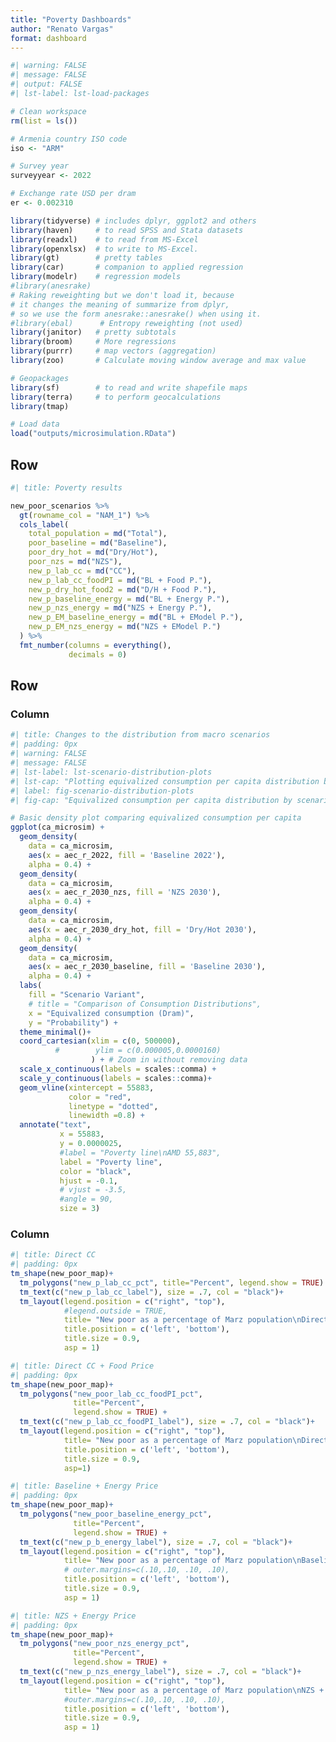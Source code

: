 ```yaml
---
title: "Poverty Dashboards"
author: "Renato Vargas"
format: dashboard
---
```


```r
#| warning: FALSE
#| message: FALSE
#| output: FALSE
#| lst-label: lst-load-packages

# Clean workspace
rm(list = ls())

# Armenia country ISO code
iso <- "ARM"

# Survey year
surveyyear <- 2022

# Exchange rate USD per dram
er <- 0.002310

library(tidyverse) # includes dplyr, ggplot2 and others
library(haven)     # to read SPSS and Stata datasets
library(readxl)    # to read from MS-Excel
library(openxlsx)  # to write to MS-Excel.
library(gt)        # pretty tables
library(car)       # companion to applied regression
library(modelr)    # regression models
#library(anesrake)  
# Raking reweighting but we don't load it, because 
# it changes the meaning of summarize from dplyr, 
# so we use the form anesrake::anesrake() when using it.
#library(ebal)      # Entropy reweighting (not used)
library(janitor)   # pretty subtotals
library(broom)     # More regressions
library(purrr)     # map vectors (aggregation)
library(zoo)       # Calculate moving window average and max value

# Geopackages
library(sf)        # to read and write shapefile maps
library(terra)     # to perform geocalculations
library(tmap)  

# Load data
load("outputs/microsimulation.RData")

```

## Row {height="40%"}

```r
#| title: Poverty results

new_poor_scenarios %>% 
  gt(rowname_col = "NAM_1") %>% 
  cols_label(
    total_population = md("Total"),
    poor_baseline = md("Baseline"),
    poor_dry_hot = md("Dry/Hot"),
    poor_nzs = md("NZS"),
    new_p_lab_cc = md("CC"),
    new_p_lab_cc_foodPI = md("BL + Food P."),
    new_p_dry_hot_food2 = md("D/H + Food P."),
    new_p_baseline_energy = md("BL + Energy P."),
    new_p_nzs_energy = md("NZS + Energy P."),
    new_p_EM_baseline_energy = md("BL + EModel P."),
    new_p_EM_nzs_energy = md("NZS + EModel P.")
  ) %>% 
  fmt_number(columns = everything(),
             decimals = 0)

```



## Row {height="60%"}
### Column

```r
#| title: Changes to the distribution from macro scenarios
#| padding: 0px
#| warning: FALSE
#| message: FALSE
#| lst-label: lst-scenario-distribution-plots
#| lst-cap: "Plotting equivalized consumption per capita distribution by scenario"
#| label: fig-scenario-distribution-plots
#| fig-cap: "Equivalized consumption per capita distribution by scenario"

# Basic density plot comparing equivalized consumption per capita
ggplot(ca_microsim) +
  geom_density(
    data = ca_microsim,
    aes(x = aec_r_2022, fill = 'Baseline 2022'),
    alpha = 0.4) +
  geom_density(
    data = ca_microsim,
    aes(x = aec_r_2030_nzs, fill = 'NZS 2030'),
    alpha = 0.4) +
  geom_density(
    data = ca_microsim,
    aes(x = aec_r_2030_dry_hot, fill = 'Dry/Hot 2030'),
    alpha = 0.4) +
  geom_density(
    data = ca_microsim,
    aes(x = aec_r_2030_baseline, fill = 'Baseline 2030'),
    alpha = 0.4) +
  labs(
    fill = "Scenario Variant",
    # title = "Comparison of Consumption Distributions",
    x = "Equivalized consumption (Dram)",
    y = "Probability") +
  theme_minimal()+
  coord_cartesian(xlim = c(0, 500000),
          #        ylim = c(0.000005,0.0000160)
                  ) + # Zoom in without removing data
  scale_x_continuous(labels = scales::comma) +
  scale_y_continuous(labels = scales::comma)+
  geom_vline(xintercept = 55883,
             color = "red",
             linetype = "dotted",
             linewidth =0.8) +
  annotate("text",
           x = 55883,
           y = 0.0000025,
           #label = "Poverty line\nAMD 55,883",
           label = "Poverty line",
           color = "black",
           hjust = -0.1,
           # vjust = -3.5,
           #angle = 90,
           size = 3)
```

### Column {.tabset}

```r
#| title: Direct CC
#| padding: 0px
tm_shape(new_poor_map)+
  tm_polygons("new_p_lab_cc_pct", title="Percent", legend.show = TRUE) +
  tm_text(c("new_p_lab_cc_label"), size = .7, col = "black")+
  tm_layout(legend.position = c("right", "top"),
            #legend.outside = TRUE,
            title= "New poor as a percentage of Marz population\nDirect CC",
            title.position = c('left', 'bottom'),
            title.size = 0.9,
            asp = 1)

```

```r
#| title: Direct CC + Food Price
#| padding: 0px
tm_shape(new_poor_map)+
  tm_polygons("new_poor_lab_cc_foodPI_pct",
              title="Percent", 
              legend.show = TRUE) +
  tm_text(c("new_p_lab_cc_foodPI_label"), size = .7, col = "black")+
  tm_layout(legend.position = c("right", "top"), 
            title= "New poor as a percentage of Marz population\nDirect CC + Food Price",
            title.position = c('left', 'bottom'),
            title.size = 0.9,
            asp=1)
```

```r
#| title: Baseline + Energy Price
#| padding: 0px
tm_shape(new_poor_map)+
  tm_polygons("new_poor_baseline_energy_pct",
              title="Percent", 
              legend.show = TRUE) +
  tm_text(c("new_p_b_energy_label"), size = .7, col = "black")+
  tm_layout(legend.position = c("right", "top"), 
            title= "New poor as a percentage of Marz population\nBaseline + Energy Price",
            # outer.margins=c(.10,.10, .10, .10), 
            title.position = c('left', 'bottom'),
            title.size = 0.9,
            asp = 1)

```

```r
#| title: NZS + Energy Price
#| padding: 0px
tm_shape(new_poor_map)+
  tm_polygons("new_poor_nzs_energy_pct",
              title="Percent", 
              legend.show = TRUE) +
  tm_text(c("new_p_nzs_energy_label"), size = .7, col = "black")+
  tm_layout(legend.position = c("right", "top"), 
            title= "New poor as a percentage of Marz population\nNZS + Energy Price",
            #outer.margins=c(.10,.10, .10, .10), 
            title.position = c('left', 'bottom'),
            title.size = 0.9,
            asp = 1)

```

